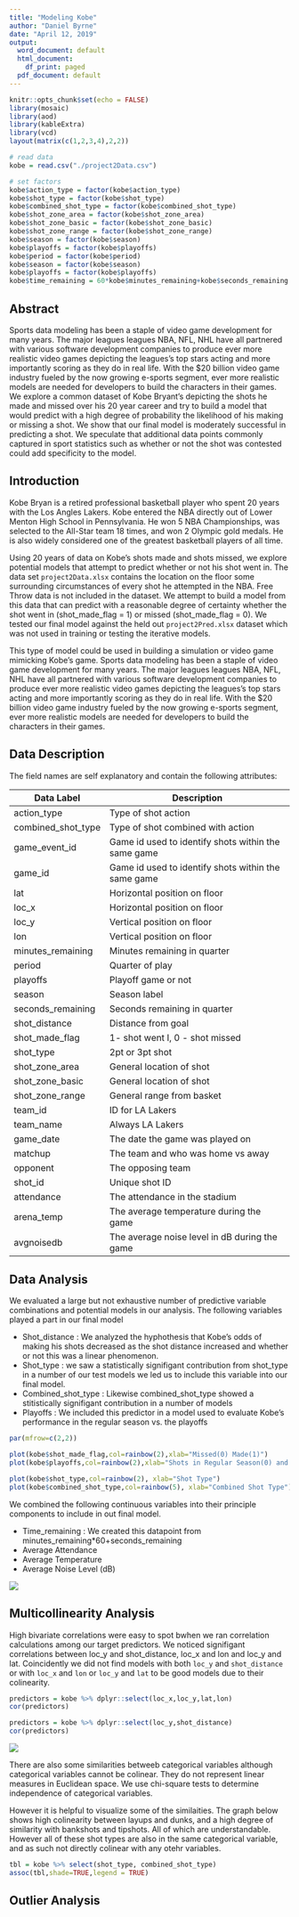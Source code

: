 ```yaml
---
title: "Modeling Kobe"
author: "Daniel Byrne"
date: "April 12, 2019"
output:
  word_document: default
  html_document:
    df_print: paged
  pdf_document: default
---
```



```r
knitr::opts_chunk$set(echo = FALSE)
library(mosaic)
library(aod)
library(kableExtra)
library(vcd)
layout(matrix(c(1,2,3,4),2,2))
```


```r
# read data
kobe = read.csv("./project2Data.csv")

# set factors
kobe$action_type = factor(kobe$action_type)
kobe$shot_type = factor(kobe$shot_type)
kobe$combined_shot_type = factor(kobe$combined_shot_type)
kobe$shot_zone_area = factor(kobe$shot_zone_area)
kobe$shot_zone_basic = factor(kobe$shot_zone_basic)
kobe$shot_zone_range = factor(kobe$shot_zone_range)
kobe$season = factor(kobe$season)
kobe$playoffs = factor(kobe$playoffs)
kobe$period = factor(kobe$period)
kobe$season = factor(kobe$season)
kobe$playoffs = factor(kobe$playoffs)
kobe$time_remaining = 60*kobe$minutes_remaining+kobe$seconds_remaining
```

## Abstract

Sports data modeling has been a staple of video game development for many years.
The major leagues leagues NBA, NFL, NHL have all partnered with various software development
companies to produce ever more realistic video games depicting the leagues's top stars
acting and more importantly scoring as they do in real life.  With the $20 billion
video game industry fueled by the now growing e-sports segment, ever more realistic models
are needed for developers to build the characters in their games.  We explore
a common dataset of Kobe Bryant's depicting the shots he made and missed over his
20 year career and try to build a model that would predict with a high degree of probability
the likelihood of his making or missing a shot.  We show that our final model is moderately successful
in predicting a shot.  We speculate that additional data points commonly captured in sport statistics
such as whether or not the shot was contested could add specificity to the model.

## Introduction

Kobe Bryan is a retired professional basketball player who spent 20 years with the Los Angles Lakers.  Kobe entered the NBA directly out of Lower Menton High School in Pennsylvania.  He won 5 NBA Championships, was selected to the All-Star team 18 times, and won 2 Olympic gold medals.  He is also widely considered one of the greatest basketball players of all time. 

Using 20 years of data on Kobe's shots made and shots missed, we explore potential models that attempt to predict whether or not his shot went in.  The data set `project2Data.xlsx` contains the location on the floor some surrounding circumstances of every shot he attempted in the NBA. Free Throw data is not included in the dataset.  We attempt to build a model from this data that can predict with a reasonable degree of certainty whether the shot went in (shot_made_flag = 1) or missed (shot_made_flag = 0).  We tested our final model against the held out `project2Pred.xlsx` dataset which was not used in training or testing the iterative models.

This type of model could be used in building a simulation or video game mimicking Kobe's game. Sports data modeling has been a staple of video game development for many years. The major leagues leagues NBA, NFL, NHL have all partnered with various software development companies to produce ever more realistic video games depicting the leagues's top stars acting and more importantly scoring as they do in real life.  With the $20 billion video game industry fueled by the now growing e-sports segment, ever more realistic models are needed for developers to build the characters in their games.

## Data Description

The field names are self explanatory and contain the following attributes:

| Data Label         | Description                                         |
|--------------------|-----------------------------------------------------|
| action_type        | Type of shot action                                 |
| combined_shot_type | Type of shot combined with action                   |
| game_event_id      | Game id used to identify shots within the same game |
| game_id            | Game id used to identify shots within the same game |
| lat                | Horizontal position on floor                        |
| loc_x              | Horizontal position on floor                        |
| loc_y              | Vertical position on floor                          |
| lon                | Vertical position on floor                          |
| minutes_remaining  | Minutes remaining in quarter                        |
| period             | Quarter of play                                     |
| playoffs           | Playoff game or not                                 |
| season             | Season label                                        |
| seconds_remaining  | Seconds remaining in quarter                        |
| shot_distance      | Distance from goal                                  |
| shot_made_flag     | 1- shot went I, 0 - shot missed                     |
| shot_type          | 2pt or 3pt shot                                     |
| shot_zone_area     | General location of shot                            |
| shot_zone_basic    | General location of shot                            |
| shot_zone_range    | General range from basket                           |
| team_id            | ID for LA Lakers                                    |
| team_name          | Always LA Lakers                                    |
| game_date          | The date the game was played on                     |
| matchup            | The team and who was home vs away                   |
| opponent           | The opposing team                                   |
| shot_id            | Unique shot ID                                      |
| attendance         | The attendance in the stadium                       |
| arena_temp         | The average temperature during the game             |
| avgnoisedb         | The average noise level in dB during the game       |

## Data Analysis

We evaluated a large but not exhaustive number of predictive variable combinations and potential models in our analysis.  The following variables played a part in our final model


- Shot_distance : We analyzed the hyphothesis that Kobe's odds of making his shots decreased as the shot distance increased and whether or not this was a linear phenomenon.
- Shot_type : we saw a statistically signifigant contribution from shot_type in a number of our test models we led us to include this variable into our final model.
- Combined_shot_type : Likewise combined_shot_type showed a stitistically signifigant contribution in a number of models
- Playoffs : We included this predictor in a model used to evaluate Kobe's performance in the regular season vs. the playoffs


```r


par(mfrow=c(2,2))

plot(kobe$shot_made_flag,col=rainbow(2),xlab="Missed(0) Made(1)")
plot(kobe$playoffs,col=rainbow(2),xlab="Shots in Regular Season(0) and Playoffs(1)")

plot(kobe$shot_type,col=rainbow(2), xlab="Shot Type")
plot(kobe$combined_shot_type,col=rainbow(5), xlab="Combined Shot Type") 
```


We combined the following continuous variables into their principle components to include in out final model.

- Time_remaining : We created this datapoint from minutes_remaining*60+seconds_remaining
- Average Attendance 
- Average Temperature 
- Average Noise Level (dB)

![](./images/attendance_avgtemp_avgdb.png)


## Multicollinearity Analysis

High bivariate correlations were easy to spot bwhen we ran correlation calculations among our target predictors.  We noticed signifigant correlations between loc_y and shot_distance, loc_x and lon and loc_y and lat. Coincidently we did not find models with both `loc_y` and `shot_distance` or with `loc_x` and `lon` or `loc_y` and `lat` to be good models due to their colinearity.

```r
predictors = kobe %>% dplyr::select(loc_x,loc_y,lat,lon)
cor(predictors)

predictors = kobe %>% dplyr::select(loc_y,shot_distance)
cor(predictors)
```

![](./images/distance.png)

There are also some similarities betweeb categorical variables although categorical variables cannot be colinear. They do not represent linear measures in Euclidean space.  We use chi-square tests to determine independence of categorical variables.

However it is helpful to visualize some of the similaities.  The graph below shows high colinearity between layups and dunks, and a high degree of similarity with bankshots and tipshots.  All of which are understandable.  However all of these shot types are also in the same categorical variable, and as such not directly colinear with any otehr variables. 

```r
tbl = kobe %>% select(shot_type, combined_shot_type)
assoc(tbl,shade=TRUE,legend = TRUE)
```



## Outlier Analysis









